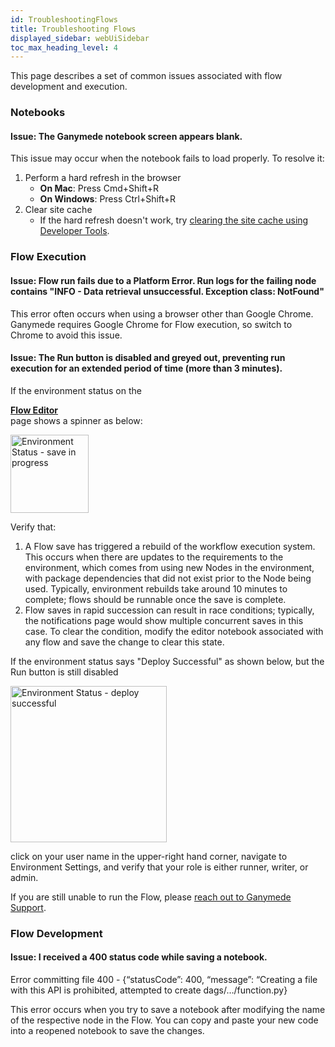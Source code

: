 ```yaml
---
id: TroubleshootingFlows
title: Troubleshooting Flows
displayed_sidebar: webUiSidebar
toc_max_heading_level: 4
---
```



This page describes a set of common issues associated with flow development and execution.

### Notebooks

#### Issue: The Ganymede notebook screen appears blank.

This issue may occur when the notebook fails to load properly. To resolve it:
1. Perform a hard refresh in the browser
    - **On Mac**: Press Cmd+Shift+R
    - **On Windows**: Press Ctrl+Shift+R
2. Clear site cache
    - If the hard refresh doesn't work, try [clearing the site cache using Developer Tools](https://support.google.com/chrome/thread/16531954/clear-cache-for-specific-website-in-google-chrome?hl=en).

### Flow Execution

#### Issue: Flow run fails due to a Platform Error.  Run logs for the failing node contains "INFO - Data retrieval unsuccessful. Exception class: NotFound"

This error often occurs when using a browser other than Google Chrome. Ganymede requires Google Chrome for Flow execution, so switch to Chrome to avoid this issue.

#### Issue: The Run button is disabled and greyed out, preventing run execution for an extended period of time (more than 3 minutes).

If the environment status on the [<div className="button darkblue_button"><BranchesOutlined /> **Flow Editor**</div>](./FlowEditor.mdx) page shows a spinner as below:

<img alt="Environment Status - save in progress" src="https://ganymede-bio.mo.cloudinary.net/apiServer/SaveInProgress_20240331.png" width="125"/>

Verify that: 
1. A Flow save has triggered a rebuild of the workflow execution system.  This occurs when there are updates to the requirements to the environment, which comes from using new Nodes in the environment, with package dependencies that did not exist prior to the Node being used.  Typically, environment rebuilds take around 10 minutes to complete; flows should be runnable once the save is complete.
2. Flow saves in rapid succession can result in race conditions; typically, the notifications page would show multiple concurrent saves in this case.  To clear the condition, modify the editor notebook associated with any flow and save the change to clear this state.

If the environment status says "Deploy Successful" as shown below, but the Run button is still disabled

<img alt="Environment Status - deploy successful" src="https://ganymede-bio.mo.cloudinary.net/apiServer/DeploySuccessful_20240331.png" width="250"/>

click on your user name in the upper-right hand corner, navigate to Environment Settings, and verify that your role is either runner, writer, or admin.

If you are still unable to run the Flow, please [reach out to Ganymede Support](./Support).

### Flow Development

#### Issue: I received a 400 status code while saving a notebook.

Error committing file 400 - \{“statusCode”: 400, “message”: “Creating a file with this API is prohibited, attempted to create dags/…/function.py\}

This error occurs when you try to save a notebook after modifying the name of the respective node in the Flow. You can copy and paste your new code into a reopened notebook to save the changes.
